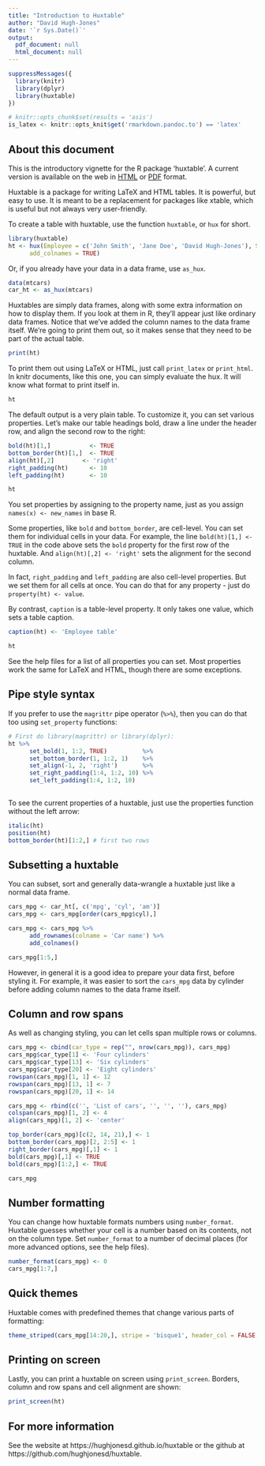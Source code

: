 ```yaml
---
title: "Introduction to Huxtable"
author: "David Hugh-Jones"
date: '`r Sys.Date()`'
output:
  pdf_document: null
  html_document: null
---
```


```r
suppressMessages({
  library(knitr)
  library(dplyr)
  library(huxtable)
})

# knitr::opts_chunk$set(results = 'asis')
is_latex <- knitr::opts_knit$get('rmarkdown.pandoc.to') == 'latex'

```

## About this document

This is the introductory vignette for the R package 'huxtable'. A current version is available 
on the web in [HTML](https://hughjonesd.github.io/huxtable/introduction-to-huxtable.html) or [PDF](https://hughjonesd.github.io/huxtable/introduction-to-huxtable.pdf) format. 

Huxtable is a package for writing LaTeX and HTML tables. It is powerful, but easy to use. It is meant to be a
replacement for packages like xtable, which is useful but not always very user-friendly.

To create a table with huxtable, use the function `huxtable`, or `hux` for short.

```r
library(huxtable)
ht <- hux(Employee = c('John Smith', 'Jane Doe', 'David Hugh-Jones'), Salary = c(50000, 50000, 40000),
      add_colnames = TRUE)
```


Or, if you already have your data in a data frame, use `as_hux`.

```r
data(mtcars)
car_ht <- as_hux(mtcars)
```

Huxtables are simply data frames, along with some extra information on how to display them. If you look at them in R,
they'll appear just like ordinary data frames. Notice that we've added the column names to the data frame itself.
We're going to print them out, so it makes sense that they need to be part of the actual table.

```r
print(ht)
```

To print them out using LaTeX or HTML, just call `print_latex` or `print_html`. In knitr documents, like this one,
you can simply evaluate the hux. It will know what format to print itself in.

```r
ht
```

The default output is a very plain table. To customize it, you can set various properties. Let's make our table headings bold, draw a line under the header row, and align the second row to the right:


```r

bold(ht)[1,]           <- TRUE
bottom_border(ht)[1,]  <- TRUE
align(ht)[,2]        <- 'right'
right_padding(ht)      <- 10
left_padding(ht)       <- 10

ht
```

You set properties by assigning to the property name, just as you assign `names(x) <- new_names` in base R.

Some properties, like `bold` and `bottom_border`, are cell-level. You can set them for individual cells in your
data. For example, the line `bold(ht)[1,] <- TRUE` in the code above sets the `bold` property for the first row
of the huxtable. And `align(ht)[,2] <- 'right'` sets the alignment for the second column.

In fact, `right_padding` and `left_padding` are also cell-level properties. But we set them for all cells at once. You can do that for any property - just do `property(ht) <- value`.

By contrast, `caption` is a table-level property. It only takes one value, which sets a table caption.

```r

caption(ht) <- 'Employee table'

ht

```

See the help files for a list of all properties you can set. Most properties work the same for LaTeX and HTML,
though there are some exceptions.

## Pipe style syntax

If you prefer to use the `magrittr` pipe operator (`%>%`), then you can do that too using `set_property` functions:


```r

# First do library(magrittr) or library(dplyr):
ht %>% 
      set_bold(1, 1:2, TRUE)          %>% 
      set_bottom_border(1, 1:2, 1)    %>%
      set_align(-1, 2, 'right')       %>%
      set_right_padding(1:4, 1:2, 10) %>%
      set_left_padding(1:4, 1:2, 10)
  

```

To see the current properties of a huxtable, just use the properties function without the left arrow:

```r
italic(ht)
position(ht)
bottom_border(ht)[1:2,] # first two rows
```

## Subsetting a huxtable

You can subset, sort and generally data-wrangle a huxtable just like a normal data frame.

```r


cars_mpg <- car_ht[, c('mpg', 'cyl', 'am')]
cars_mpg <- cars_mpg[order(cars_mpg$cyl),]

cars_mpg <- cars_mpg %>% 
      add_rownames(colname = 'Car name') %>% 
      add_colnames() 

cars_mpg[1:5,]
```

However, in general it is a good idea to prepare your data first, before styling it. For example, it was easier to sort the `cars_mpg` data by cylinder before adding column names to the data frame itself.

## Column and row spans

As well as changing styling, you can let cells span multiple rows or columns.

```r
cars_mpg <- cbind(car_type = rep("", nrow(cars_mpg)), cars_mpg)
cars_mpg$car_type[1] <- 'Four cylinders'
cars_mpg$car_type[13] <- 'Six cylinders'
cars_mpg$car_type[20] <- 'Eight cylinders'
rowspan(cars_mpg)[1, 1] <- 12
rowspan(cars_mpg)[13, 1] <- 7
rowspan(cars_mpg)[20, 1] <- 14

cars_mpg <- rbind(c('', 'List of cars', '', '', ''), cars_mpg)
colspan(cars_mpg)[1, 2] <- 4
align(cars_mpg)[1, 2] <- 'center'

top_border(cars_mpg)[c(2, 14, 21),] <- 1
bottom_border(cars_mpg)[2, 2:5] <- 1
right_border(cars_mpg)[,1] <- 1
bold(cars_mpg)[,1] <- TRUE
bold(cars_mpg)[1:2,] <- TRUE

cars_mpg
```

## Number formatting

You can change how huxtable formats numbers using `number_format`. Huxtable guesses whether your cell is a number
based on its contents, not on the column type. Set `number_format` to a number of decimal places (for more advanced
options, see the help files).

```r
number_format(cars_mpg) <- 0
cars_mpg[1:7,]
```

## Quick themes

Huxtable comes with predefined themes that change various parts of formatting:

```r
theme_striped(cars_mpg[14:20,], stripe = 'bisque1', header_col = FALSE, header_row = FALSE)
```


## Printing on screen

Lastly, you can print a huxtable on screen using `print_screen`. Borders, column and row spans and cell alignment are shown:

```r

print_screen(ht)
```

## For more information

See the website at https://hughjonesd.github.io/huxtable or the github at https://github.com/hughjonesd/huxtable.
